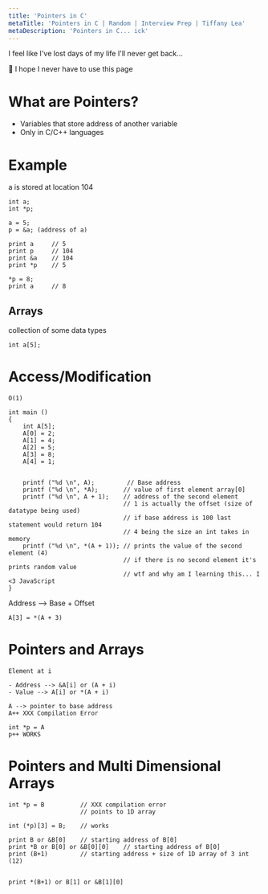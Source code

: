 ```yaml
---
title: 'Pointers in C'
metaTitle: 'Pointers in C | Random | Interview Prep | Tiffany Lea'
metaDescription: 'Pointers in C... ick'
---
```


I feel like I've lost days of my life I'll never get back...

🤮 I hope I never have to use this page

# What are Pointers?

- Variables that store address of another variable
- Only in C/C++ languages

# Example

a is stored at location 104

```
int a;
int *p;

a = 5;
p = &a; (address of a)

print a     // 5
print p     // 104
print &a    // 104
print *p    // 5

*p = 8;
print a     // 8
```

## Arrays

collection of some data types

```
int a[5];
```

# Access/Modification

```
O(1)
```

```
int main ()
{
    int A[5];
    A[0] = 2;
    A[1] = 4;
    A[2] = 5;
    A[3] = 8;
    A[4] = 1;


    printf ("%d \n", A);         // Base address
    printf ("%d \n", *A);       // value of first element array[0]
    printf ("%d \n", A + 1);    // address of the second element
                                // 1 is actually the offset (size of datatype being used)
                                // if base address is 100 last statement would return 104
                                // 4 being the size an int takes in memory
    printf ("%d \n", *(A + 1)); // prints the value of the second element (4)
                                // if there is no second element it's prints random value
                                // wtf and why am I learning this... I <3 JavaScript
}
```

Address --> Base + Offset

```
A[3] = *(A + 3)
```

# Pointers and Arrays

```
Element at i

- Address --> &A[i] or (A + i)
- Value --> A[i] or *(A + i)

A --> pointer to base address
A++ XXX Compilation Error

int *p = A
p++ WORKS

```

# Pointers and Multi Dimensional Arrays

```
int *p = B          // XXX compilation error
                    // points to 1D array

int (*p)[3] = B;    // works

print B or &B[0]    // starting address of B[0]
print *B or B[0] or &B[0][0]    // starting address of B[0]
print (B+1)         // starting address + size of 1D array of 3 int (12)


print *(B+1) or B[1] or &B[1][0]

```
